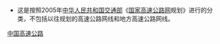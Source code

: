 {{catmore|中华人民共和国国家高速公路网}}
[[Category:中国高速公路|]]
* 这是按照2005年[[中华人民共和国交通部|中华人民共和国交通部]]《[[国家高速公路网|国家高速公路网]]规划》进行的分类，不包括以往规划的高速公路网线和地方高速公路网线。